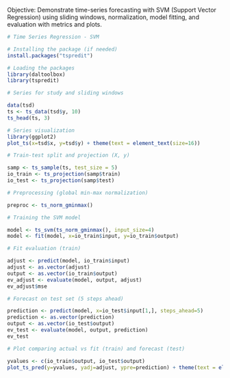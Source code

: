 Objective: Demonstrate time-series forecasting with SVM (Support Vector Regression) using sliding windows, normalization, model fitting, and evaluation with metrics and plots.

```r
# Time Series Regression - SVM

# Installing the package (if needed)
install.packages("tspredit")
```

```r
# Loading the packages
library(daltoolbox)
library(tspredit) 
```

```r
# Series for study and sliding windows

data(tsd)
ts <- ts_data(tsd$y, 10)
ts_head(ts, 3)
```

```r
# Series visualization
library(ggplot2)
plot_ts(x=tsd$x, y=tsd$y) + theme(text = element_text(size=16))
```

```r
# Train-test split and projection (X, y)

samp <- ts_sample(ts, test_size = 5)
io_train <- ts_projection(samp$train)
io_test <- ts_projection(samp$test)
```

```r
# Preprocessing (global min-max normalization)

preproc <- ts_norm_gminmax()
```

```r
# Training the SVM model

model <- ts_svm(ts_norm_gminmax(), input_size=4)
model <- fit(model, x=io_train$input, y=io_train$output)
```

```r
# Fit evaluation (train)

adjust <- predict(model, io_train$input)
adjust <- as.vector(adjust)
output <- as.vector(io_train$output)
ev_adjust <- evaluate(model, output, adjust)
ev_adjust$mse
```

```r
# Forecast on test set (5 steps ahead)

prediction <- predict(model, x=io_test$input[1,], steps_ahead=5)
prediction <- as.vector(prediction)
output <- as.vector(io_test$output)
ev_test <- evaluate(model, output, prediction)
ev_test
```

```r
# Plot comparing actual vs fit (train) and forecast (test)

yvalues <- c(io_train$output, io_test$output)
plot_ts_pred(y=yvalues, yadj=adjust, ypre=prediction) + theme(text = element_text(size=16))
```

